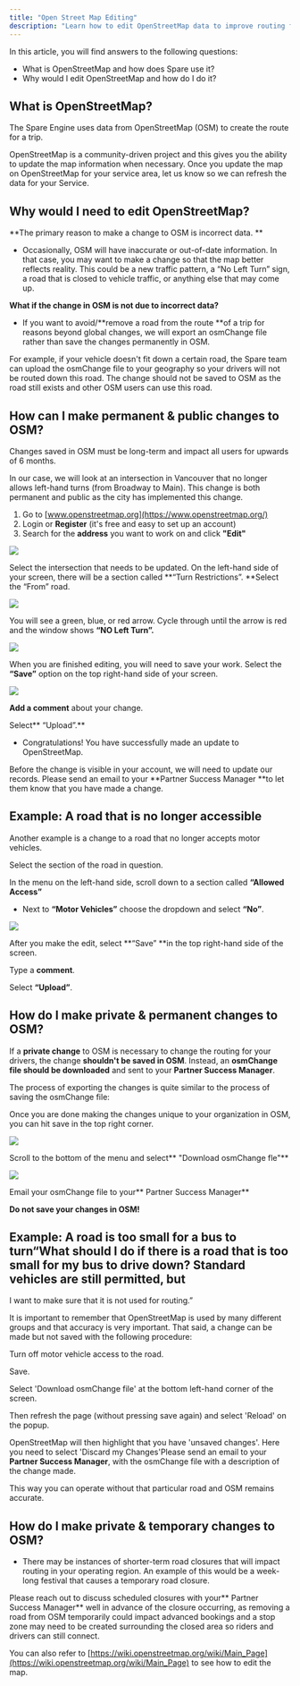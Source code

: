 ```yaml
---
title: "Open Street Map Editing"
description: "Learn how to edit OpenStreetMap data to improve routing for your Spare service, including making permanent public changes and handling private modifications."
---
```


In this article, you will find answers to the following questions:

- What is OpenStreetMap and how does Spare use it?
- Why would I edit OpenStreetMap and how do I do it?

## What is OpenStreetMap?

The Spare Engine uses data from OpenStreetMap (OSM) to create the route for a trip.

OpenStreetMap is a community-driven project and this gives you the ability to update the map information when necessary. Once you update the map on OpenStreetMap for your service area, let us know so we can refresh the data for your Service.

## Why would I need to edit OpenStreetMap?

**The primary reason to make a change to OSM is incorrect data. **

- Occasionally, OSM will have inaccurate or out-of-date information. In that case, you may want to make a change so that the map better reflects reality. This could be a new traffic pattern, a “No Left Turn” sign, a road that is closed to vehicle traffic, or anything else that may come up.

**What if the change in OSM is not due to incorrect data?**

- If you want to avoid/**remove a road from the route **of a trip for reasons beyond global changes, we will export an osmChange file rather than save the changes permanently in OSM. 

For example, if your vehicle doesn't fit down a certain road, the Spare team can upload the osmChange file to your geography so your drivers will not be routed down this road. The change should not be saved to OSM as the road still exists and other OSM users can use this road.

## How can I make permanent & public changes to OSM?

Changes saved in OSM must be long-term and impact all users for upwards of 6 months.

In our case, we will look at an intersection in Vancouver that no longer allows left-hand turns (from Broadway to Main). This change is both permanent and public as the city has implemented this change.

1. Go to [www.openstreetmap.org](https://www.openstreetmap.org/)
2. Login or **Register** (it's free and easy to set up an account)
3. Search for the **address** you want to work on and click **"Edit"**

![](https://spare-74fa64f80617.intercom-attachments-1.com/i/o/971581109/f0a33a89a37b07c481c2a870/3tJEzTLWH8f_pmY0iIGzEflV5ZgG9QIKhA.png?expires=1753820100&signature=ee47572ac04b289dd8b8552f6b3196eeb87009fc1950ad0bacbb3ca5f7171daa&req=fScmE8F%2FnIFWFb4f3HP0gJ69DA%2FLFLIwUEF%2BmmGf13BIrXf2pJ%2FablowkD1%2F%0AZvk%3D%0A)

Select the intersection that needs to be updated. On the left-hand side of your screen, there will be a section called **“Turn Restrictions”. **Select the “From” road.

![](https://spare-74fa64f80617.intercom-attachments-1.com/i/o/971581112/1669fd8da0f9ede1faac4c2e/mohsxfrnCEkz1iu0nzGZQXvcJxEAgzttSQ.png?expires=1753820100&signature=32a24ff5650af9c609a84fa1f1ccfad46fb3c019912b1b5759eefa2372e607e3&req=fScmE8F%2FnIBdFb4f3HP0gB6R9%2FSAvTKoOdg6N2OO5U%2Br4%2F6vz25gazO%2BYYeI%0A1Q8%3D%0A)

You will see a green, blue, or red arrow. Cycle through until the arrow is red and the window shows **“NO Left Turn”.**

![](https://spare-74fa64f80617.intercom-attachments-1.com/i/o/971581118/81e842d2c5ba2f8b90ce4675/ulOrJr-8hWup23oTHEQFU2vB3we2xb8j1A.png?expires=1753820100&signature=cbccf0776db502fe736da5c6640a23ac6cb62889ae8b1674699b9e52c9e46300&req=fScmE8F%2FnIBXFb4f3HP0gH0wHrhAM9%2Fmq22zNR4HPKiwJEtPSZ9RLotrQtsN%0Acck%3D%0A)

When you are finished editing, you will need to save your work.  Select the **“Save”** option on the top right-hand side of your screen.

![](https://spare-74fa64f80617.intercom-attachments-1.com/i/o/971581121/53a8ceae64834ca94b434063/S8_ircStvCWyLey98gyepfAecoXCg4pM9Q.png?expires=1753820100&signature=a466521d797f948fb1c57693d4624a77a0b7122e9f140938d3a92dc7d26796fe&req=fScmE8F%2FnINeFb4f3HP0gDdrvk08WRh7zD2%2B72SEbOKUaU13E%2B9mieavhgud%0AgwY%3D%0A)

**Add a comment** about your change.

Select** “Upload”.**

- Congratulations! You have successfully made an update to OpenStreetMap.

Before the change is visible in your account, we will need to update our records. Please send an email to your **Partner Success Manager **to let them know that you have made a change.

## Example: A road that is no longer accessible

Another example is a change to a road that no longer accepts motor vehicles. 

Select the section of the road in question.

In the menu on the left-hand side, scroll down to a section called **“Allowed Access”**

- Next to **“Motor Vehicles”** choose the dropdown and select **“No”**.

![](https://spare-74fa64f80617.intercom-attachments-1.com/i/o/971581127/c2aa212691aa290392dd0735/6j8osjny1TiDSNk6D4mdnyxn1xoYe4u-_g.png?expires=1753820100&signature=50d4d869d9b74d6b588c8d10e86480dd75d59b8c162ef6047671d6d7597cd6a0&req=fScmE8F%2FnINYFb4f3HP0gKdttFEVAsPwrZSx%2Bn1VNBgLJtxUnirrh0bAsQNi%0A7iY%3D%0A)

After you make the edit, select **“Save” **in the top right-hand side of the screen.

Type a **comment**.

Select **“Upload”**.

## How do I make private & permanent changes to OSM?

If a **private change** to OSM is necessary to change the routing for your drivers, the change **shouldn't be saved in OSM**. Instead, an **osmChange file should be downloaded** and sent to your **Partner Success Manager**.

The process of exporting the changes is quite similar to the process of saving the osmChange file:

Once you are done making the changes unique to your organization in OSM, you can hit save in the top right corner.

![](https://spare-74fa64f80617.intercom-attachments-1.com/i/o/971581133/4bd6382a8f764b9a0564b709/en3jo6tkWy1ZEJCDOVIbRN7Yki8mI_KzgQ.png?expires=1753820100&signature=1160a2ee6893199e380590016d9882ec889c265d2ada9fdce9ba03ca654130f3&req=fScmE8F%2FnIJcFb4f3HP0gJOWAA1cnE7UFp8tdrV03ESmg%2Fk2RBkVLXRu6YKp%0A8cE%3D%0A)

Scroll to the bottom of the menu and select** "Download osmChange fle"**

![](https://spare-74fa64f80617.intercom-attachments-1.com/i/o/971581138/90d9ff5b77467c74ce0f78ec/0CVcMOQ596e_TJ7qpnbYpWtu1mRsGVq45Q.png?expires=1753820100&signature=beef5059646b7150f23783d97016d09e94ea9bec298ae49d86e3f959d26b12cb&req=fScmE8F%2FnIJXFb4f3HP0gEKQ45vpoN%2BwjoFf2hUOBuRIinAIu8XULYO6H4lp%0ANLA%3D%0A)

Email your osmChange file to your** Partner Success Manager**

**Do not save your changes in OSM!**

## Example: A road is too small for a bus to turn“What should I do if there is a road that is too small for my bus to drive down? Standard vehicles are still permitted, but 

I want to make sure that it is not used for routing.”

It is important to remember that OpenStreetMap is used by many different groups and that accuracy is very important. That said, a change can be made but not saved with the following procedure:

Turn off motor vehicle access to the road.

Save.

Select 'Download osmChange file' at the bottom left-hand corner of the screen.

Then refresh the page (without pressing save again) and select 'Reload' on the popup.

OpenStreetMap will then highlight that you have 'unsaved changes'. Here you need to select 'Discard my Changes'Please send an email to your **Partner Success Manager**, with the osmChange file with a description of the change made.

This way you can operate without that particular road and OSM remains accurate.

## How do I make private & temporary changes to OSM?

- There may be instances of shorter-term road closures that will impact routing in your operating region. An example of this would be a week-long festival that causes a temporary road closure.

Please reach out to discuss scheduled closures with your** Partner Success Manager** well in advance of the closure occurring, as removing a road from OSM temporarily could impact advanced bookings and a stop zone may need to be created surrounding the closed area so riders and drivers can still connect.

You can also refer to [https://wiki.openstreetmap.org/wiki/Main_Page](https://wiki.openstreetmap.org/wiki/Main_Page) to see how to edit the map.
